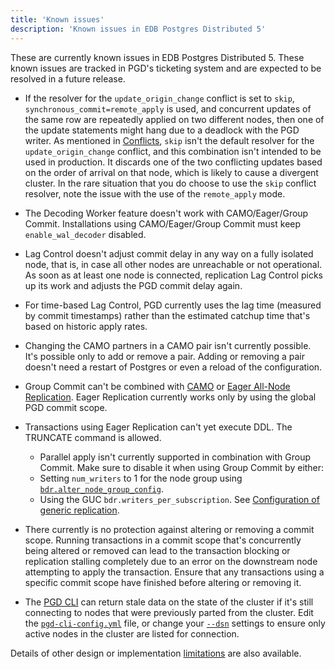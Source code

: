 ```yaml
---
title: 'Known issues'
description: 'Known issues in EDB Postgres Distributed 5'
---
```


These are currently known issues in EDB Postgres Distributed 5. 
These known issues are tracked in PGD's
ticketing system and are expected to be resolved in a future
release.

-   If the resolver for the `update_origin_change` conflict
    is set to `skip`, `synchronous_commit=remote_apply` is used, and
    concurrent updates of the same row are repeatedly applied on two
    different nodes, then one of the update statements might hang due
    to a deadlock with the PGD writer. As mentioned in
    [Conflicts](consistency/conflicts/), `skip` isn't the default
    resolver for the `update_origin_change` conflict, and this
    combination isn't intended to be used in production. It discards
    one of the two conflicting updates based on the order of arrival
    on that node, which is likely to cause a divergent cluster.
    In the rare situation that you do choose to use the `skip`
    conflict resolver, note the issue with the use of the
    `remote_apply` mode.

-   The Decoding Worker feature doesn't work with CAMO/Eager/Group Commit.
    Installations using CAMO/Eager/Group Commit must keep `enable_wal_decoder`
    disabled.

-   Lag Control doesn't adjust commit delay in any way on a fully
    isolated node, that is, in case all other nodes are unreachable or not
    operational. As soon as at least one node is connected, replication
    Lag Control picks up its work and adjusts the PGD commit delay
    again.

-   For time-based Lag Control, PGD currently uses the lag time (measured
    by commit timestamps) rather than the estimated catchup time that's
    based on historic apply rates.

-   Changing the CAMO partners in a CAMO pair isn't currently possible.
    It's possible only to add or remove a pair.
    Adding or removing a pair doesn't need a restart of Postgres or even a
    reload of the configuration.

-   Group Commit can't be combined with [CAMO](durability/camo/) or [Eager
    All-Node Replication](consistency/eager/). Eager Replication currently works
    only by using the global PGD commit scope.

-   Transactions using Eager Replication can't yet execute DDL. The TRUNCATE
    command is allowed.

    -   Parallel apply isn't currently supported in combination with Group Commit. Make sure to disable it when using Group Commit by either:
    - Setting `num_writers` to 1 for the node group using [`bdr.alter_node_group_config`](/pgd/latest/reference/nodes-management-interfaces/#bdralter_node_group_config).
    - Using the GUC `bdr.writers_per_subscription`. See [Configuration of generic replication](/pgd/latest/reference/pgd-settings/#generic-replication).

-   There currently is no protection against altering or removing a commit
    scope. Running transactions in a commit scope that's concurrently being
    altered or removed can lead to the transaction blocking or replication
    stalling completely due to an error on the downstream node attempting to
    apply the transaction. Ensure that any transactions using a specific commit
    scope have finished before altering or removing it.

-   The [PGD CLI](cli) can return stale data on the state of the cluster if it's
    still connecting to nodes that were previously parted from the cluster. Edit
    the [`pgd-cli-config.yml`](cli/configuring_cli/#using-a-configuration-file)
    file, or change your
    [`--dsn`](cli/configuring_cli/#using-database-connection-strings-in-the-command-line)
    settings to ensure only active nodes in the cluster are listed for
    connection.

Details of other design or implementation [limitations](limitations) are also available.

